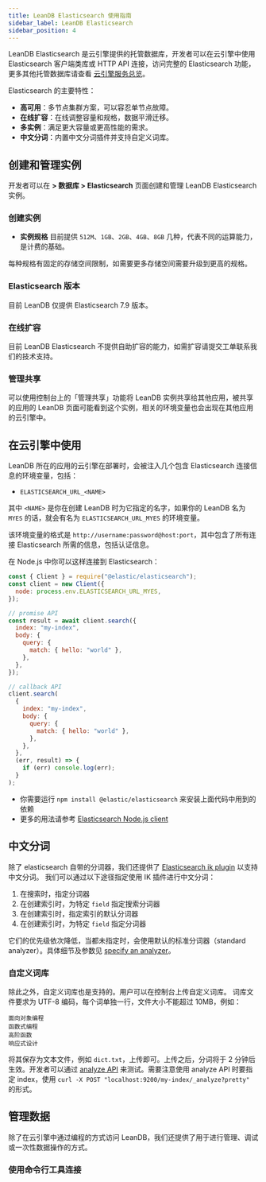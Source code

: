 ```yaml
---
title: LeanDB Elasticsearch 使用指南
sidebar_label: LeanDB Elasticsearch
sidebar_position: 4
---
```



LeanDB Elasticsearch 是云引擎提供的托管数据库，开发者可以在云引擎中使用 Elasticsearch 客户端类库或 HTTP API 连接，访问完整的 Elasticsearch 功能，更多其他托管数据库请查看 [云引擎服务总览](/sdk/engine/overview)。

Elasticsearch 的主要特性：

- **高可用**：多节点集群方案，可以容忍单节点故障。
- **在线扩容**：在线调整容量和规格，数据平滑迁移。
- **多实例**：满足更大容量或更高性能的需求。
- **中文分词**：内置中文分词插件并支持自定义词库。

## 创建和管理实例

开发者可以在 **<Path to="engine" /> > 数据库 > Elasticsearch** 页面创建和管理 LeanDB Elasticsearch 实例。

### 创建实例

<LeandbCreateInstance>

- **实例规格** 目前提供 `512M`、`1GB`、`2GB`、`4GB`、`8GB` 几种，代表不同的运算能力，是计费的基础。

每种规格有固定的存储空间限制，如需要更多存储空间需要升级到更高的规格。

</LeandbCreateInstance>

### Elasticsearch 版本

目前 LeanDB 仅提供 Elasticsearch 7.9 版本。

### 在线扩容

目前 LeanDB Elasticsearch 不提供自助扩容的能力，如需扩容请提交工单联系我们的技术支持。

### 管理共享

可以使用控制台上的「管理共享」功能将 LeanDB 实例共享给其他应用，被共享的应用的 LeanDB 页面可能看到这个实例，相关的环境变量也会出现在其他应用的云引擎中。

## 在云引擎中使用

LeanDB 所在的应用的云引擎在部署时，会被注入几个包含 Elasticsearch 连接信息的环境变量，包括：

- `ELASTICSEARCH_URL_<NAME>`

其中 `<NAME>` 是你在创建 LeanDB 时为它指定的名字，如果你的 LeanDB 名为 `MYES` 的话，就会有名为 `ELASTICSEARCH_URL_MYES` 的环境变量。

该环境变量的格式是 `http://username:password@host:port`，其中包含了所有连接 Elasticsearch 所需的信息，包括认证信息。

<EngineRuntimes>
<TabItem value='nodejs'>

在 Node.js 中你可以这样连接到 Elasticsearch：

```javascript
const { Client } = require("@elastic/elasticsearch");
const client = new Client({
  node: process.env.ELASTICSEARCH_URL_MYES,
});

// promise API
const result = await client.search({
  index: "my-index",
  body: {
    query: {
      match: { hello: "world" },
    },
  },
});

// callback API
client.search(
  {
    index: "my-index",
    body: {
      query: {
        match: { hello: "world" },
      },
    },
  },
  (err, result) => {
    if (err) console.log(err);
  }
);
```

- 你需要运行 `npm install @elastic/elasticsearch` 来安装上面代码中用到的依赖
- 更多的用法请参考 [Elasticsearch Node.js client](https://www.elastic.co/guide/en/elasticsearch/client/javascript-api/current/index.html)

</TabItem>
</EngineRuntimes>

## 中文分词

除了 elasticsearch 自带的分词器，我们还提供了
[Elasticsearch ik plugin](https://github.com/medcl/elasticsearch-analysis-ik) 以支持中文分词。
我们可以通过以下途径指定使用 IK 插件进行中文分词：

1. 在搜索时，指定分词器
2. 在创建索引时，为特定 `field` 指定搜索分词器
3. 在创建索引时，指定索引的默认分词器
4. 在创建索引时，为特定 `field` 指定分词器

它们的优先级依次降低，当都未指定时，会使用默认的标准分词器（standard analyzer）。具体细节及参数见 [specify an analyzer](https://www.elastic.co/guide/en/elasticsearch/reference/7.x/specify-analyzer.html)。

### 自定义词库

除此之外，自定义词库也是支持的。用户可以在控制台上传自定义词库。
词库文件要求为 UTF-8 编码，每个词单独一行，文件大小不能超过 10MB，例如：

```
面向对象编程
函数式编程
高阶函数
响应式设计
```

将其保存为文本文件，例如 `dict.txt`，上传即可。上传之后，分词将于 2 分钟后生效。开发者可以通过 [analyze API](https://www.elastic.co/guide/en/elasticsearch/reference/7.x/test-analyzer.html) 来测试。需要注意使用 analyze API 时要指定 index，使用 `curl -X POST "localhost:9200/my-index/_analyze?pretty"` 的形式。

## 管理数据

除了在云引擎中通过编程的方式访问 LeanDB，我们还提供了用于进行管理、调试或一次性数据操作的方式。

### 使用命令行工具连接

<LeandbCliAccess />
